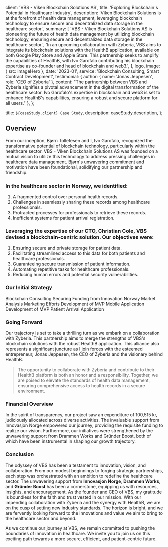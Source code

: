 
  client: 'VBS - Viken Blockchain Solutions AS',
  title: 'Exploring Blockchain´s Potential in Healthcare Industry',
  description:
    'Viken Blockchain Solutions is at the forefront of health data management, leveraging blockchain technology to ensure secure and decentralized data storage in the healthcare sector.',
  summary: [
    'VBS - Viken Blockchain Solutions AS is pioneering the future of health data management by utilizing blockchain technology, ensuring secure and decentralized data storage in the healthcare sector.',
    'In an upcoming collaboration with Zyberia, VBS aims to integrate its blockchain solutions with the HealthB application, available on both Google Play Store and Apple Store. This partnership seeks to amplify the capabilities of HealthB, with Ivo Garofalo contributing his blockchain expertise as co-founder and head of blockchain and web3.',
  ],
  logo,
  image: { src: imageHero },
  date: '2023-01',
  service: 'Blockchain Consulting, Smart Contract Development',
  testimonial: {
    author: { name: 'Jonas Jeppesen', role: 'CEO of Zyberia' },
    content:
      "The partnership between VBS and Zyberia signifies a pivotal advancement in the digital transformation of the healthcare sector. Ivo Garofalo's expertise in blockchain and web3 is set to enhance HealthB's capabilities, ensuring a robust and secure platform for all users."
  },
};

  title: `${caseStudy.client} Case Study`,
  description: caseStudy.description,
};

## Overview

From our inception, Bjørn Tollefesen and I, Ivo Garofalo, recognized the transformative potential of blockchain technology, particularly within the healthcare sector. VBS - Viken Blockchain Solutions AS was founded on a mutual vision to utilize this technology to address pressing challenges in healthcare data management. Bjørn's unwavering commitment and motivation have been foundational, solidifying our partnership and friendship.

### In the healthcare sector in Norway, we identified:

1. A fragmented control over personal health records.
2. Challenges in seamlessly sharing these records among healthcare professionals.
3. Protracted processes for professionals to retrieve these records.
4. Inefficient systems for patient arrival registration.

### Leveraging the expertise of our CTO, Christian Cole, VBS devised a blockchain-centric solution. Our objectives were:

1. Ensuring secure and private storage for patient data.
2. Facilitating streamlined access to this data for both patients and healthcare professionals.
3. Guaranteeing secure transmission of patient information.
4. Automating repetitive tasks for healthcare professionals.
5. Reducing human errors and potential security vulnerabilities.


### Our Initial Strategy

<TagList>
  <TagListItem>Blockchain Consulting</TagListItem>
  <TagListItem>Securing Funding from Innovation Norway</TagListItem>
  <TagListItem>Market Analysis</TagListItem>
  <TagListItem>Marketing Efforts</TagListItem>
  <TagListItem>Development of MVP Mobile Application</TagListItem>
  <TagListItem>Development of MVP Patient Arrival Application</TagListItem>
</TagList>

### Going Forward
Our trajectory is set to take a thrilling turn as we embark on a collaboration with Zyberia. This partnership aims to merge the strengths of VBS's blockchain solutions with the robust HealthB application. This alliance also represents a significant juncture as I join forces with the esteemed entrepreneur, Jonas Jeppesen, the CEO of Zyberia and the visionary behind HealthB.

<Blockquote
  author={{ name: 'Ivo Garofalo', role: 'CEO, Blockchain Developer at VBS' }}
  image={{ src: imageIvoGarofalo }}
>
  The opportunity to collaborate with Zyberia and contribute to their HealthB platform is both an honor and a responsibility. Together, we are poised to elevate the standards of health data management, ensuring comprehensive access to health records in a secure environment.
</Blockquote>


### Financial Overview

In the spirit of transparency, our project saw an expenditure of 100,515 kr, judiciously allocated across diverse activities. The invaluable support from Innovasjon Norge empowered our journey, providing the requisite funding to realize our vision. Furthermore, our initiatives were strengthened by the unwavering support from Drammen Works and Gründer Boost, both of which have been instrumental in shaping our growth trajectory.


### Conclusion

The odyssey of VBS has been a testament to innovation, vision, and collaboration. From our modest beginnings to forging strategic partnerships, each step was orchestrated with an ambition to redefine the healthcare sector. The unwavering support from **Innovasjon Norge**, **Drammen Works**, and **Gründer Boost** has been a cornerstone, equipping us with resources, insights, and encouragement. As the founder and CEO of VBS, my gratitude is boundless for the faith and trust vested in our mission. With our impending collaboration with Zyberia and the synergy with HealthB, we are on the cusp of setting new industry standards. The horizon is bright, and we are fervently looking forward to the innovations and value we aim to bring to the healthcare sector and beyond.

<StatList>
  <StatListItem value="18 January 2023" label="Project Inception Date" />
  <StatListItem value="2" label="Advisors from the Healthcare Industry" />
  <StatListItem value="3" label="Core Dedicated Team Members " />
  <StatListItem value="+3" label="Strategic Partnerships Forged" />
  <StatListItem value="$10,000" label="Funding Secured" />
</StatList>

As we continue our journey at VBS, we remain committed to pushing the boundaries of innovation in healthcare. We invite you to join us on this exciting path towards a more secure, efficient, and patient-centric future.
